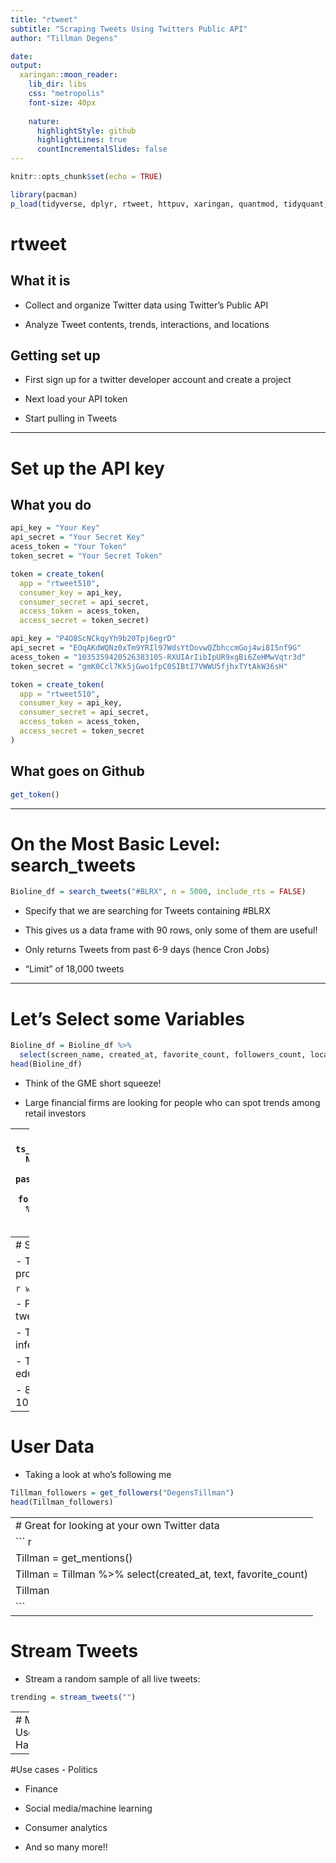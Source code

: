 ---
title: "rtweet"
subtitle: "Scraping Tweets Using Twitters Public API"
author: "Tillman Degens"

date: 
output:
  xaringan::moon_reader:
    lib_dir: libs
    css: "metropolis"
    font-size: 40px
  
    nature:
      highlightStyle: github
      highlightLines: true
      countIncrementalSlides: false
---    

```{r setup, include=FALSE}
knitr::opts_chunk$set(echo = TRUE)

library(pacman)
p_load(tidyverse, dplyr, rtweet, httpuv, xaringan, quantmod, tidyquant, ggplot2, lubridate,zoo, stringr, tidytext, jsonlite, httr, listviewer, usethis, fredr)
```

# rtweet

## What it is
- Collect and organize Twitter data using Twitter's Public API

- Analyze Tweet contents, trends, interactions, and locations

## Getting set up

- First sign up for a twitter developer account and create a project

- Next load your API token

- Start pulling in Tweets

---

# Set up the API key

## What you do

```{r,eval=FALSE}
api_key = "Your Key"
api_secret = "Your Secret Key"
acess_token = "Your Token"
token_secret = "Your Secret Token"

token = create_token(
  app = "rtweet510",
  consumer_key = api_key,
  consumer_secret = api_secret,
  access_token = acess_token,
  access_secret = token_secret)

```

```{r,include=FALSE}
api_key = "P4O8ScNCkqyYh9b20Tpj6egrD"
api_secret = "EOqAKdWQNz0xTm9YRIl97WdsYtDovwQZbhccmGoj4wi8I5nf9G"
acess_token = "1035359420526383105-RXUIArIibIpUR9xgBi6ZeHMwVqtr3d"
token_secret = "gmK0Ccl7Kk5jGwo1fpC0SIBtI7VWWU5fjhxTYtAkW36sH"

token = create_token(
  app = "rtweet510",
  consumer_key = api_key,
  consumer_secret = api_secret,
  access_token = acess_token,
  access_secret = token_secret
)

```
## What goes on Github

``` {r echo = T, results = 'hide'}
get_token()
```
---

# On the Most Basic Level: search_tweets

``` {r}
Bioline_df = search_tweets("#BLRX", n = 5000, include_rts = FALSE)
```

- Specify that we are searching for Tweets containing #BLRX

- This gives us a data frame with 90 rows, only some of them are useful!

- Only returns Tweets from past 6-9 days (hence Cron Jobs)

- "Limit" of 18,000 tweets

---

# Let's Select some Variables

``` {r}
Bioline_df = Bioline_df %>%
  select(screen_name, created_at, favorite_count, followers_count, location, status_id, user_id)
head(Bioline_df)
```

- Think of the GME short squeeze!

- Large financial firms are looking for people who can spot trends among retail investors

---
# Bioline Interactions
``` {r, echo = FALSE}
ts_plot(Bioline_df, "4 hours") +
  labs(x = NULL, y = NULL,
       title = "Frequency of tweets with a #BLRX",
       subtitle = paste0(format(min(Bioline_df$created_at), "%d %B %Y"), " to ", format(max(Bioline_df$created_at),"%d %B %Y")),
       caption = "Data collected from Twitter's REST API via rtweet") +
  theme_minimal()
```
---
# Some Important Things to Consider

- Tweets are rapidly changing, you will probably want to save to .csv

``` {r, eval = FALSE}
write_as_csv(Bioline_df, "Bioline.csv")
```

- People are not expecting us to use their tweets

- Twitter is not the real world. Be careful inferring relationships based on Tweets

- Twitter users skew towards college educated male democrats

- 80 percent of Tweets are generated by 10% of users

---
# User Data

- Taking a look at who's following me
``` {r}
Tillman_followers = get_followers("DegensTillman")
head(Tillman_followers)
```
---
# Great for looking at your own Twitter data
``` {r}
Tillman = get_mentions()
Tillman = Tillman %>% select(created_at, text, favorite_count)
Tillman
```
---

# Stream Tweets

- Stream a random sample of all live tweets: 

```{r}
trending = stream_tweets("")
```
---
# Most Used Hashtags
```{r}
trending %>% 
  unnest_tokens(hashtag, text, "tweets", to_lower = FALSE) %>%
  filter(str_detect(hashtag, "^#"))%>%
  count(hashtag, sort = TRUE) %>%
  top_n(10)
```

---

#Use cases
- Politics

- Finance

- Social media/machine learning

- Consumer analytics

- And so many more!!